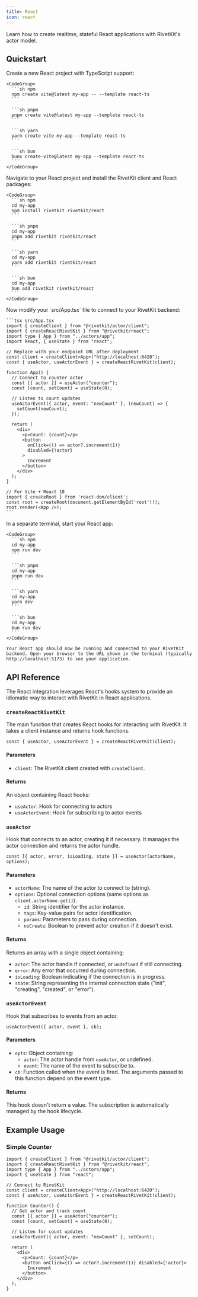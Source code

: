 ```yaml
---
title: React
icon: react
---
```



Learn how to create realtime, stateful React applications with RivetKit's actor model.

<MvpWarning />

## Quickstart

<Steps>
  <Step title="Create a new React project">
    Create a new React project with TypeScript support:
    
    <CodeGroup>
      ```sh npm
      npm create vite@latest my-app -- --template react-ts
      ```
      
      ```sh pnpm
      pnpm create vite@latest my-app --template react-ts
      ```
      
      ```sh yarn
      yarn create vite my-app --template react-ts
      ```
      
      ```sh bun
      bunx create-vite@latest my-app --template react-ts
      ```
    </CodeGroup>
  </Step>

  <Step title="Install RivetKit packages">
    Navigate to your React project and install the RivetKit client and React packages:
    
    <CodeGroup>
      ```sh npm
      cd my-app
      npm install rivetkit rivetkit/react
      ```
      
      ```sh pnpm
      cd my-app
      pnpm add rivetkit rivetkit/react
      ```
      
      ```sh yarn
      cd my-app
      yarn add rivetkit rivetkit/react
      ```
      
      ```sh bun
      cd my-app
      bun add rivetkit rivetkit/react
      ```
    </CodeGroup>
  </Step>

  <StepDefineActor />

  <Step title="Build your React frontend">
    Now modify your `src/App.tsx` file to connect to your RivetKit backend:
      
    ```tsx src/App.tsx
    import { createClient } from "@rivetkit/actor/client";
    import { createReactRivetKit } from "@rivetkit/react";
    import type { App } from "../actors/app";
    import React, { useState } from "react";

    // Replace with your endpoint URL after deployment
    const client = createClient<App>("http://localhost:6420");
    const { useActor, useActorEvent } = createReactRivetKit(client);

    function App() {
      // Connect to counter actor
      const [{ actor }] = useActor("counter");
      const [count, setCount] = useState(0);
      
      // Listen to count updates
      useActorEvent({ actor, event: "newCount" }, (newCount) => {
        setCount(newCount);
      });

      return (
        <div>
          <p>Count: {count}</p>
          <button 
            onClick={() => actor?.increment(1)}
            disabled={!actor}
          >
            Increment
          </button>
        </div>
      );
    }

    // For Vite + React 18
    import { createRoot } from 'react-dom/client';
    const root = createRoot(document.getElementById('root')!);
    root.render(<App />);
    ```
  </Step>

  <StepRunStudio />

  <Step title="Start your React app">
    In a separate terminal, start your React app:
    
    <CodeGroup>
      ```sh npm
      cd my-app
      npm run dev
      ```
      
      ```sh pnpm
      cd my-app
      pnpm run dev
      ```
      
      ```sh yarn
      cd my-app
      yarn dev
      ```
      
      ```sh bun
      cd my-app
      bun run dev
      ```
    </CodeGroup>
    
    Your React app should now be running and connected to your RivetKit backend. Open your browser to the URL shown in the terminal (typically http://localhost:5173) to see your application.
  </Step>
  <StepDeploy />
</Steps>

## API Reference

The React integration leverages React's hooks system to provide an idiomatic way to interact with RivetKit in React applications.

### `createReactRivetKit`

The main function that creates React hooks for interacting with RivetKit. It takes a client instance and returns hook functions.

```tsx
const { useActor, useActorEvent } = createReactRivetKit(client);
```

#### Parameters

- `client`: The RivetKit client created with `createClient`.

#### Returns

An object containing React hooks:
- `useActor`: Hook for connecting to actors
- `useActorEvent`: Hook for subscribing to actor events

### `useActor`

Hook that connects to an actor, creating it if necessary. It manages the actor connection and returns the actor handle.

```tsx
const [{ actor, error, isLoading, state }] = useActor(actorName, options);
```

#### Parameters

- `actorName`: The name of the actor to connect to (string).
- `options`: Optional connection options (same options as `client.actorName.get()`).
  - `id`: String identifier for the actor instance.
  - `tags`: Key-value pairs for actor identification.
  - `params`: Parameters to pass during connection.
  - `noCreate`: Boolean to prevent actor creation if it doesn't exist.

#### Returns

Returns an array with a single object containing:
- `actor`: The actor handle if connected, or `undefined` if still connecting.
- `error`: Any error that occurred during connection.
- `isLoading`: Boolean indicating if the connection is in progress.
- `state`: String representing the internal connection state ("init", "creating", "created", or "error").

### `useActorEvent`

Hook that subscribes to events from an actor.

```tsx
useActorEvent({ actor, event }, cb);
```

#### Parameters

- `opts`: Object containing:
  - `actor`: The actor handle from `useActor`, or undefined.
  - `event`: The name of the event to subscribe to.
- `cb`: Function called when the event is fired. The arguments passed to this function depend on the event type.

#### Returns

This hook doesn't return a value. The subscription is automatically managed by the hook lifecycle.

## Example Usage

### Simple Counter

```tsx
import { createClient } from "@rivetkit/actor/client";
import { createReactRivetKit } from "@rivetkit/react";
import type { App } from "../actors/app";
import { useState } from "react";

// Connect to RivetKit
const client = createClient<App>("http://localhost:6420");
const { useActor, useActorEvent } = createReactRivetKit(client);

function Counter() {
  // Get actor and track count
  const [{ actor }] = useActor("counter");
  const [count, setCount] = useState(0);
  
  // Listen for count updates
  useActorEvent({ actor, event: "newCount" }, setCount);
  
  return (
    <div>
      <p>Count: {count}</p>
      <button onClick={() => actor?.increment(1)} disabled={!actor}>
        Increment
      </button>
    </div>
  );
}
```

<SetupNextSteps />
